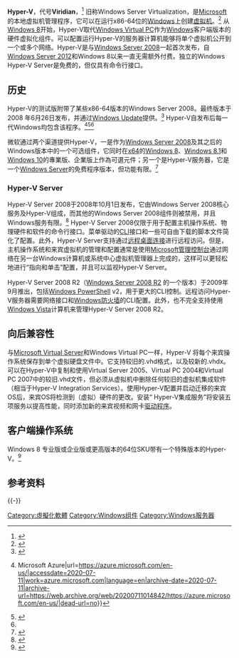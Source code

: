 {{NoteTA
| G1=IT
| G2=Windows
}}
'''Hyper-V'''，代号'''Viridian'''，<ref>{{Cite web|title=Microsoft to ship Windows Server 2008, over time, in eight flavors|url=https://www.zdnet.com/article/microsoft-to-ship-windows-server-2008-over-time-in-eight-flavors/|accessdate=2020-07-11|last=Foley|first=Mary Jo|work=ZDNet|language=en|archive-date=2019-04-17|archive-url=https://web.archive.org/web/20190417095304/https://www.zdnet.com/article/microsoft-to-ship-windows-server-2008-over-time-in-eight-flavors/|dead-url=no}}</ref> 旧称Windows Server Virtualization，是[[微软|Microsoft]]的本地虚拟机管理程序，它可以在运行x86-64位的[[Microsoft_Windows|Windows]]上创建[[Hypervisor|虚拟机]]。<ref>{{Cite web|title=Paul Thurrott's SuperSite for Windows: Windows Server Virtualization Preview|url=https://web.archive.org/web/20071011034732/http://www.winsupersite.com/showcase/viridian_preview.asp|accessdate=2020-07-11|date=2007-10-11|work=web.archive.org}}</ref> 从[[Windows_8|Windows 8]]开始，Hyper-V取代[[Windows_Virtual_PC|Windows Virtual PC]]作为[[Windows|Windows]]客户端版本的硬件虚拟化组件。可以配置运行Hyper-V的服务器计算机能够将单个虚拟机公开到一个或多个网络。Hyper-V是与[[Windows_Server_2008|Windows Server 2008]]一起首次发布，自[[Windows_Server_2012|Windows Server 2012]]和Windows 8以来一直无需额外付费。独立的Windows Hyper-V Server是免费的，但仅具有命令行接口。

== 历史 ==
Hyper-V的测试版附带了某些x86-64版本的Windows Server 2008。最终版本于2008 年6月26日发布，并通过[[Windows_Update|Windows Update]]提供。<ref>{{cite web|title=Announcement available from the Microsoft download centre|url=http://blogs.technet.com/jhoward/archive/2008/06/26/hyper-v-rtm-announcement-available-today-from-the-microsoft-download-centre.aspx|accessdate=2020-07-11|archive-url=https://www.webcitation.org/66N0TZR2B?url=http://blogs.technet.com/b/jhoward/archive/2008/06/26/hyper-v-rtm-announcement-available-today-from-the-microsoft-download-centre.aspx|archive-date=2012-03-23|dead-url=yes}}</ref> Hyper-V自发布后每一代Windows均包含该程序。<ref name="#1">{{Cite web|title=Cloud Computing Services {{!}} Microsoft Azure|url=https://azure.microsoft.com/en-us/|accessdate=2020-07-11|work=azure.microsoft.com|language=en|archive-date=2020-07-11|archive-url=https://web.archive.org/web/20200711014842/https://azure.microsoft.com/en-us/|dead-url=no}}</ref><ref>{{Cite web|title=Microsoft® Hyper-V™ Server 2008 R2 SP1|url=https://www.microsoft.com/en-us/download/details.aspx?id=20196|accessdate=2020-07-11|work=Microsoft Download Center|language=en-us|archive-date=2020-07-12|archive-url=https://web.archive.org/web/20200712073858/https://www.microsoft.com/en-us/download/details.aspx?id=20196|dead-url=no}}</ref><ref name="#1"/>

微软通过两个渠道提供Hyper-V，一是作为[[Windows_Server_2008|Windows Server 2008]]及其之后的Windows版本中的一个可选组件，它同时在[[x64|x64]]的[[Windows_8|Windows 8]]、[[Windows_8.1|Windows 8.1]]和[[Windows_10|Windows 10]]的專業版、企業版上作為可選元件；另一个是Hyper-V服务器，它是一个[[Windows_Server|Windows Server]]的免费程序版本，但功能有限。<ref>{{Cite web|title=Try Hyper-V Server 2012 R2 on Microsoft Evaluation Center|url=http://www.microsoft.com/en-us/evalcenter/evaluate-hyper-v-server-2012-r2|accessdate=2020-07-11|work=www.microsoft.com|archive-date=2020-07-11|archive-url=https://web.archive.org/web/20200711164310/http://www.microsoft.com/en-us/evalcenter/evaluate-hyper-v-server-2012-r2|dead-url=no}}</ref>

=== Hyper-V Server ===
Hyper-V Server 2008于2008年10月1日发布，它由Windows Server 2008核心服务及Hyper-V组成，而其他的Windows Server 2008组件则被禁用，并且Windows服务有限。<ref>{{cite press release|url=http://www.microsoft.com/presspass/press/2008/oct08/10-01HyperVRTM08PR.mspx|title=Microsoft Helps Customers Overcome Barriers to Virtualization and Get Virtual Now|date=October 1, 2008|accessdate=2020-07-11|work=PressPass|publisher=[[Microsoft|Microsoft]]|archive-date=2010-01-18|archive-url=https://web.archive.org/web/20100118145048/http://www.microsoft.com/presspass/press/2008/oct08/10-01HyperVRTM08PR.mspx|dead-url=no}}</ref> Hyper-V Server 2008仅限于用于配置主机操作系统、物理硬件和软件的命令行接口。菜单驱动的[[CLI|CLI]]接口和一些可自由下载的脚本文件简化了配置。此外，Hyper-V Server支持通过[[远程桌面连接|远程桌面连接]]进行远程访问。但是，主机操作系统和来宾虚拟机的管理和配置通常是使用[[微软管理控制台|Microsoft管理控制台]]通过网络在另一台Windows计算机或系统中心虚拟机管理器上完成的，这样可以更轻松地进行“指向和单击”配置，并且可以监视Hyper-V Server。

Hyper-V Server 2008 R2（[[Windows_Server_2008_R2|Windows Server 2008 R2]] 的一个版本）于2009年9月推出，包括[[Windows_PowerShell|Windows PowerShell]] v2，用于更大的CLI控制。远程访问Hyper-V服务器需要网络接口和[[Windows防火墙|Windows防火墙]]的CLI配置。此外，也不完全支持使用[[Windows_Vista|Windows Vista]]计算机来管理Hyper-V Server 2008 R2。

== 向后兼容性 ==
与[[Microsoft_Virtual_Server|Microsoft Virtual Server]]和Windows Virtual PC一样，Hyper-V 将每个来宾操作系统保存到单个虚拟硬盘文件中。它支持较旧的.vhd格式，以及较新的.vhdx。可以在Hyper-V中复制和使用Virtual Server 2005、Virtual PC 2004和Virtual PC 2007中的较旧.vhd文件，但必须从虚拟机中删除任何较旧的虚拟机集成软件（相当于Hyper-V Integration Services）。使用Hyper-V配置并启动迁移的来宾OS后，来宾OS将检测到（虚拟）硬件的更改。安装“ Hyper-V集成服务”将安装五项服务以提高性能，同时添加新的来宾视频和网卡[[驱动程序|驱动程序]]。

== 客户端操作系统 ==
Windows 8 专业版或企业版或更高版本的64位SKU带有一个特殊版本的Hyper-V。<ref>{{Cite web|url=https://techdracula.com/2013/06/Hyper-V-Not-Installed-Computer-LocalHost-Error-Windows-8.html|accessdate=2020-07-11|work=techdracula.com|title=存档副本|archive-date=2020-07-11|archive-url=https://web.archive.org/web/20200711153445/https://techdracula.com/2013/06/Hyper-V-Not-Installed-Computer-LocalHost-Error-Windows-8.html|dead-url=no}}</ref>

== 参考资料 ==
<references />

{{-}}
{{Windows Components}}
{{Microsoft}}

[[Category:虛擬化軟體|Category:虛擬化軟體]]
[[Category:Windows组件|Category:Windows组件]]
[[Category:Windows服务器|Category:Windows服务器]]